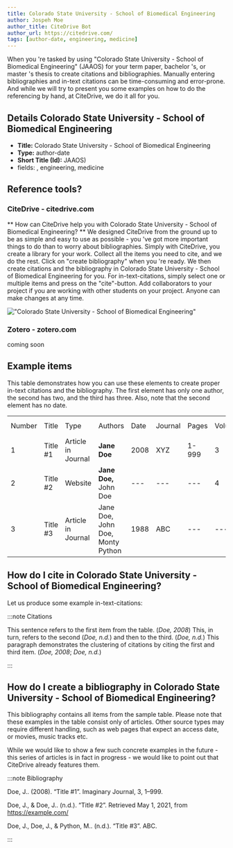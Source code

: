 ```yaml
---
title: Colorado State University - School of Biomedical Engineering
author: Jospeh Moe
author_title: CiteDrive Bot
author_url: https://citedrive.com/
tags: [author-date, engineering, medicine]
---
```


When you 're tasked by using "Colorado State University - School of Biomedical Engineering" (JAAOS) for your term paper, bachelor 's, or master 's thesis to create citations and bibliographies.
Manually entering bibliographies and in-text citations can be time-consuming and error-prone. And while we will try to present you some examples on how to do the referencing by hand, at CiteDrive, we do it all for you.

## Details  Colorado State University - School of Biomedical Engineering
* **Title:** Colorado State University - School of Biomedical Engineering
* **Type:** author-date
* **Short Title (Id):** JAAOS)
* fields: , engineering, medicine

## Reference tools?
### CiteDrive - citedrive.com
** How can CiteDrive help you with Colorado State University - School of Biomedical Engineering? **
We designed CiteDrive from the ground up to be as simple and easy to use as possible - you 've got more important things to do than to worry about bibliographies. Simply with CiteDrive, you create a library for your work. Collect all the items you need to cite, and we do the rest. Click on "create bibliography" when you 're ready. We then create citations and the bibliography in Colorado State University - School of Biomedical Engineering for you. For in-text-citations, simply select one or multiple items and press on the "cite"-button. Add collaborators to your project if you are working with other students on your project. Anyone can make changes at any time.


!["Colorado State University - School of Biomedical Engineering"](images/colorado-state-university--school-of-biomedical-engineering.svg "Choose Colorado State University - School of Biomedical Engineering in the CiteDrive App")

### Zotero - zotero.com

coming soon

## Example items

This table demonstrates how you can use these elements to create proper in-text citations and the bibliography. The first element has only one author, the second has two, and the third has three. Also, note that the second element has no date.


<table>
  <tr>
   <td>Number
   </td>
   <td>Title
   </td>
   <td>Type
   </td>
   <td>Authors
   </td>
   <td>Date
   </td>
   <td>Journal
   </td>
   <td>Pages
   </td>
   <td>Volume
   </td>
   <td>Issue
   </td>
   <td>Access Date
   </td>
  </tr>
  <tr>
   <td>1
   </td>
   <td>Title #1
   </td>
   <td>Article in Journal
   </td>
   <td><strong>Jane Doe</strong>
   </td>
   <td>2008
   </td>
   <td>XYZ
   </td>
   <td>1-999
   </td>
   <td>3
   </td>
   <td>2
   </td>
   <td>--
   </td>
  </tr>
  <tr>
   <td>
2
   </td>
   <td>Title #2
   </td>
   <td>Website
   </td>
   <td><strong>Jane Doe, </strong>John Doe
   </td>
   <td>---
   </td>
   <td>---
   </td>
   <td>---
   </td>
   <td>4
   </td>
   <td>---
   </td>
   <td>2020-05-01
   </td>
  </tr>
  <tr>
   <td>3
   </td>
   <td>Title #3
   </td>
   <td>Article in Journal
   </td>
   <td>Jane Doe, John Doe, Monty Python
   </td>
   <td>1988
   </td>
   <td>ABC
   </td>
   <td>---
   </td>
   <td>---
   </td>
   <td>16
   </td>
   <td>---
   </td>
  </tr>
</table>



## How do I cite in  Colorado State University - School of Biomedical Engineering?

Let us produce some example in-text-citations:

:::note Citations


This sentence refers to the first item from the table. (<i>Doe, 2008</i>) This, in turn, refers to the second (<i>Doe, n.d.</i>)
and then to the third.  (<i>Doe, n.d.</i>)
This paragraph demonstrates the clustering of citations by citing the first and third item. (<i>Doe, 2008</i>; <i>Doe, n.d.</i>)

:::

## How do I create a bibliography in Colorado State University - School of Biomedical Engineering?

This bibliography contains all items from the sample table. Please note that these examples in the table consist only of articles. Other source types may require different handling, such as web pages that expect an access date, or movies, music tracks etc.

While we would like to show a few such concrete examples in the future - this series of articles is in fact in progress - we would like to point out that CiteDrive already features them.

:::note Bibliography

Doe, J..  (2008). “Title #1”. Imaginary Journal, 3, 1–999.

Doe, J., &amp; Doe, J..  (n.d.). “Title #2”. Retrieved  May 1, 2021,  from https://example.com/

Doe, J., Doe, J., &amp; Python, M..  (n.d.). “Title #3”. ABC.



:::


        